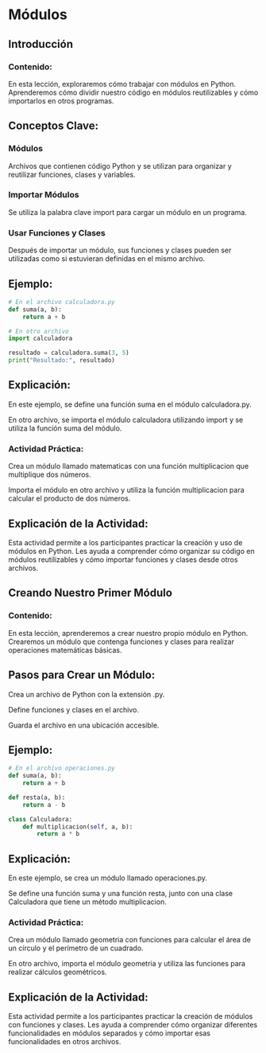 # Módulos

## Introducción

### Contenido:

En esta lección, exploraremos cómo trabajar con módulos en Python. Aprenderemos cómo dividir nuestro código en módulos reutilizables y cómo importarlos en otros programas.

## Conceptos Clave:

### Módulos

Archivos que contienen código Python y se utilizan para organizar y reutilizar funciones, clases y variables.

### Importar Módulos

Se utiliza la palabra clave import para cargar un módulo en un programa.

### Usar Funciones y Clases

Después de importar un módulo, sus funciones y clases pueden ser utilizadas como si estuvieran definidas en el mismo archivo.

## Ejemplo:

``` python
# En el archivo calculadora.py
def suma(a, b):
    return a + b

# En otro archivo
import calculadora

resultado = calculadora.suma(3, 5)
print("Resultado:", resultado)
```
## Explicación:

En este ejemplo, se define una función suma en el módulo calculadora.py.

En otro archivo, se importa el módulo calculadora utilizando import y se utiliza la función suma del módulo.

:::{.callout-important}
### Actividad Práctica:

Crea un módulo llamado matematicas con una función multiplicacion que multiplique dos números.

Importa el módulo en otro archivo y utiliza la función multiplicacion para calcular el producto de dos números.
:::

## Explicación de la Actividad:

Esta actividad permite a los participantes practicar la creación y uso de módulos en Python. Les ayuda a comprender cómo organizar su código en módulos reutilizables y cómo importar funciones y clases desde otros archivos.

## Creando Nuestro Primer Módulo

### Contenido:

En esta lección, aprenderemos a crear nuestro propio módulo en Python. Crearemos un módulo que contenga funciones y clases para realizar operaciones matemáticas básicas.

## Pasos para Crear un Módulo:

Crea un archivo de Python con la extensión .py.

Define funciones y clases en el archivo.

Guarda el archivo en una ubicación accesible.

## Ejemplo:

```python
# En el archivo operaciones.py
def suma(a, b):
    return a + b

def resta(a, b):
    return a - b

class Calculadora:
    def multiplicacion(self, a, b):
        return a * b
```
## Explicación:

En este ejemplo, se crea un módulo llamado operaciones.py.

Se define una función suma y una función resta, junto con una clase Calculadora que tiene un método multiplicacion.

:::{.callout-important}
### Actividad Práctica:

Crea un módulo llamado geometria con funciones para calcular el área de un círculo y el perímetro de un cuadrado.

En otro archivo, importa el módulo geometria y utiliza las funciones para realizar cálculos geométricos.
:::

## Explicación de la Actividad:

Esta actividad permite a los participantes practicar la creación de módulos con funciones y clases. Les ayuda a comprender cómo organizar diferentes funcionalidades en módulos separados y cómo importar esas funcionalidades en otros archivos.